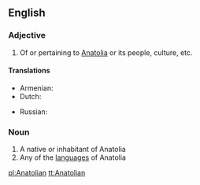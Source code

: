 ==English==
{{wikipedia}}
===Adjective===
{{en-adj|-}}

# Of or pertaining to [[Anatolia]] or its people, culture, etc.

====Translations====
{{trans-top|of or pertaining to Anatolia or its people, culture, etc.}}
* Armenian: {{t|hy|անատոլիական|tr=anatoliakan|sc=Armn}}
* Dutch: {{t-|nl|Anatolisch}}
{{trans-mid}}
* Russian: {{t|ru|анатолийский|sc=Cyrl}}
{{trans-bottom}}

===Noun===
{{en-noun}}

# A native or inhabitant of Anatolia
# Any of the [[language]]s of Anatolia

[[pl:Anatolian]]
[[tt:Anatolian]]